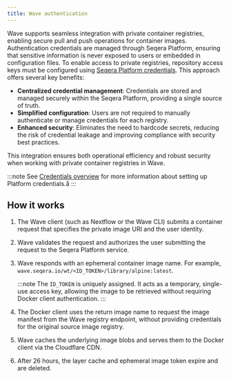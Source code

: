 ```yaml
---
title: Wave authentication
---
```


Wave supports seamless integration with private container registries, enabling secure pull and push operations for container images. Authentication credentials are managed through Seqera Platform, ensuring that sensitive information is never exposed to users or embedded in configuration files.
To enable access to private registries, repository access keys must be configured using [Seqera Platform credentials](https://docs.seqera.io/platform/latest/credentials/overview/). This approach offers several key benefits:

- **Centralized credential management**: Credentials are stored and managed securely within the Seqera Platform, providing a single source of truth.
- **Simplified configuration**: Users are not required to manually authenticate or manage credentials for each registry.
- **Enhanced security**: Eliminates the need to hardcode secrets, reducing the risk of credential leakage and improving compliance with security best practices.

This integration ensures both operational efficiency and robust security when working with private container registries in Wave.

:::note
See [Credentials overview](https://docs.seqera.io/platform/latest/credentials/overview/) for more information about setting up Platform credentials.å
:::

## How it works

1. The Wave client (such as Nextflow or the Wave CLI) submits a container request that specifies the private image URI and the user identity.
2. Wave validates the request and authorizes the user submitting the request to the Seqera Platform service.
3. Wave responds with an ephemeral container image name. For example, `wave.seqera.io/wt/<ID_TOKEN>/library/alpine:latest`.

    :::note
    The `ID_TOKEN` is uniquely assigned. It acts as a temporary, single-use access key, allowing the image to be retrieved without requiring Docker client authentication.
    :::

4. The Docker client uses the return image name to request the image manifest from the Wave registry endpoint, without providing credentials for the original source image registry.
5. Wave caches the underlying image blobs and serves them to the Docker client via the Cloudflare CDN.
6. After 26 hours, the layer cache and ephemeral image token expire and are deleted.

<!--
// TODO Add Detailed authentication flow
-->

<!--
// TODO Add read more section
-->

